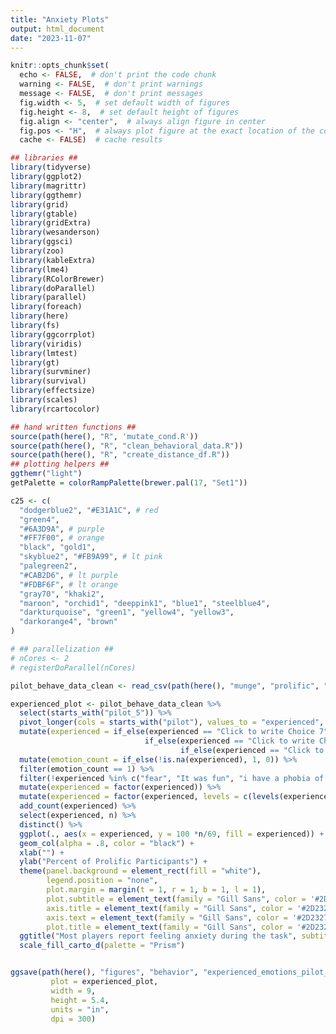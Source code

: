 ```yaml
---
title: "Anxiety Plots"
output: html_document
date: "2023-11-07"
---
```


```r
knitr::opts_chunk$set(
  echo <- FALSE,  # don't print the code chunk
  warning <- FALSE,  # don't print warnings
  message <- FALSE,  # don't print messages
  fig.width <- 5,  # set default width of figures
  fig.height <- 8,  # set default height of figures
  fig.align <- "center",  # always align figure in center
  fig.pos <- "H",  # always plot figure at the exact location of the code chunk
  cache <- FALSE)  # cache results

## libraries ##
library(tidyverse)
library(ggplot2)
library(magrittr)
library(ggthemr)
library(grid)
library(gtable)
library(gridExtra)
library(wesanderson)
library(ggsci)
library(zoo)
library(kableExtra)
library(lme4)
library(RColorBrewer)
library(doParallel)
library(parallel)
library(foreach)
library(here)
library(fs)
library(ggcorrplot)
library(viridis)
library(lmtest)
library(gt)
library(survminer)
library(survival)
library(effectsize)
library(scales)
library(rcartocolor)

## hand written functions ##
source(path(here(), "R", 'mutate_cond.R'))
source(path(here(), "R", "clean_behavioral_data.R"))
source(path(here(), "R", "create_distance_df.R"))
## plotting helpers ##
ggthemr("light")
getPalette = colorRampPalette(brewer.pal(17, "Set1"))

c25 <- c(
  "dodgerblue2", "#E31A1C", # red
  "green4",
  "#6A3D9A", # purple
  "#FF7F00", # orange
  "black", "gold1",
  "skyblue2", "#FB9A99", # lt pink
  "palegreen2",
  "#CAB2D6", # lt purple
  "#FDBF6F", # lt orange
  "gray70", "khaki2",
  "maroon", "orchid1", "deeppink1", "blue1", "steelblue4",
  "darkturquoise", "green1", "yellow4", "yellow3",
  "darkorange4", "brown"
)

# ## parallelization ##
# nCores <- 2
# registerDoParallel(nCores)

```

```r


pilot_behave_data_clean <- read_csv(path(here(), "munge", "prolific", "cleaned_pilot_behavior.csv"))


```

```r

experienced_plot <- pilot_behave_data_clean %>%
  select(starts_with("pilot_5")) %>%
  pivot_longer(cols = starts_with("pilot"), values_to = "experienced", names_to = "emotion") %>%
  mutate(experienced = if_else(experienced == "Click to write Choice 7", "Anger", 
                              if_else(experienced == "Click to write Choice 8", "Suspense", 
                                      if_else(experienced == "Click to write Choice 9", "Frusteration", experienced)))) %>%
  mutate(emotion_count = if_else(!is.na(experienced), 1, 0)) %>%
  filter(emotion_count == 1) %>%
  filter(!experienced %in% c("fear", "It was fun", "i have a phobia of ghosts now")) %>%
  mutate(experienced = factor(experienced)) %>%
  mutate(experienced = factor(experienced, levels = c(levels(experienced), "Boredom"), labels = c(levels(experienced), "Boredom"))) %>%
  add_count(experienced) %>%
  select(experienced, n) %>%
  distinct() %>%
  ggplot(., aes(x = experienced, y = 100 *n/69, fill = experienced)) +
  geom_col(alpha = .8, color = "black") +
  xlab("") +
  ylab("Percent of Prolific Participants") +
  theme(panel.background = element_rect(fill = "white"), 
        legend.position = "none",
        plot.margin = margin(t = 1, r = 1, b = 1, l = 1),
        plot.subtitle = element_text(family = "Gill Sans", color = '#2D2327', size = 16),
        axis.title = element_text(family = "Gill Sans", color = '#2D2327', size = 18),
        axis.text = element_text(family = "Gill Sans", color = '#2D2327', size = 16, angle = 45, vjust = 1, hjust = 1),
        plot.title = element_text(family = "Gill Sans", color = '#2D2327', size = 18, face = "bold")) +
  ggtitle("Most players report feeling anxiety during the task", subtitle = "Responses to: 'What did you experience when the ghost was close to catching you?'") +
  scale_fill_carto_d(palette = "Prism")


ggsave(path(here(), "figures", "behavior", "experienced_emotions_pilot_plot.png"),
         plot = experienced_plot,
         width = 9,
         height = 5.4,
         units = "in",
         dpi = 300)

```







